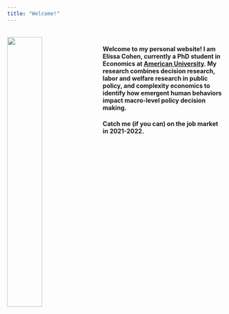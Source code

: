 ---
title: "Welcome!"
---
<br>
<!-- ![](C:\Users\eliss\OneDrive\Personal_Website\images\20190713_133444.jpg){width=35%} -->
<img src = "images/20190713_133444.jpg" style = "width:40%; margin-right: 20px" align = "left">


#### Welcome to my personal website! I am Elissa Cohen, currently a PhD student in Economics at [American University](https://www.american.edu/cas/economics/). My research combines decision research, labor and welfare research in public policy, and complexity economics to identify how emergent human behaviors impact macro-level policy decision making. 

#### Catch me (if you can) on the job market in 2021-2022.